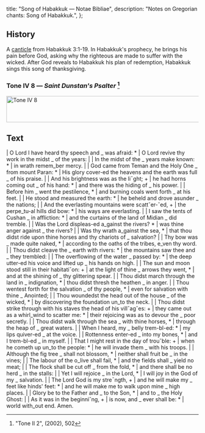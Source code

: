   title: "Song of Habakkuk — Notae Bibliae",
  description: "Notes on Gregorian chants: Song of Habakkuk.",
};

<Initial text="Song of Habakkuk" />

## History

A [canticle](/glossary/liturgical-terms#canticle) from Habakkuk 3:1-19. In Habakkuk's prophecy, he brings his pain before God, asking why the righteous are made to suffer with the wicked. After God reveals to Habakkuk his plan of redemption, Habakkuk sings this song of thanksgiving.

### Tone IV 8 — *Saint Dunstan's Psalter* [^1]

<Image
  src="/chants/tone-iv-8.svg"
  alt="Tone IV 8"
  width="600"
  height="69"
/>

## Text

<Poetry>
|  O Lord I have heard thy speech and _ was afraid: *
|  O Lord revive thy work in the midst _ of the years:
|
|  In the midst of the _ years make known: *
|  in wrath remem_ber mercy.
|
|  God came from Teman and the Holy One _ from mount Paran: *
|  His glory cover-ed the heavens and the earth was full _ of his praise.
|
|  And his brightness was as the li¯ght; +
|  he had horns coming out _ of his hand: *
|  and there was the hiding of _ his power.
|
|  Before him _ went the pestilence, *
|  and burning coals went forth _ at his feet.
|
|  He stood and measured the earth: *
|  he beheld and drove asunder _ the nations;
|
|  And the everlasting mountains were scattˇer-ˇed, +
|  the perpe_tu-al hills did bow: *
|  his ways are everlasting.
|
|  I saw the tents of Cushan _ in affliction: *
|  and the curtains of the land of Midian _ did tremble.
|
|  Was the Lord displeas-ed a_gainst the rivers? *
|  was thine anger against _ the rivers?
|
|  Was thy wrath a_gainst the sea, *
|  that thou didst ride upon thine horses and thy chariots of _ salvation?
|
|  Thy bow was _ made quite naked, *
|  according to the oaths of the tribes, e_ven thy word.
|
|  Thou didst cleave the _ earth with rivers: *
|  the mountains saw thee and _ they trembled:
|
|  The overflowing of the water _ passed by: *
|  the deep utter-ed his voice and lifted up _ his hands on high.
|
|  The sun and moon stood still in their habitatiˇon: +
|  at the light of thine _ arrows they went, *
|  and at the shining of _ thy glittering spear.
|
|  Thou didst march through the land in _ indignation, *
|  thou didst thresh the heathen _ in anger.
|
|  Thou wentest forth for the salvation _ of thy people, *
|  even for salvation with thine _ Anointed;
|
|  Thou woundedst the head out of the house _ of the wicked, *
|  by discovering the foundation un_to the neck.
|
|  Thou didst strike through with his staves the head of his villˇagˇes: +
|  they came out as a whirl_wind to scatter me: *
|  their rejoicing was as to devour the _ poor secretly.
|
|  Thou didst walk through the sea _ with thine horses, *
|  through the heap of _ great waters.
|
|  When I heard, my _ belly trem-bl-ed: *
|  my lips quiver-ed _ at the voice.
|
|  Rottenness enter-ed _ into my bones, *
|  and I trem-bl-ed _ in myself.
|
|  That I might rest in the day of trouˇble: +
|  when he cometh up un_to the people: *
|  he will invade them _ with his troops.
|
|  Although the fig tree _ shall not blossom, *
|  neither shall fruit be _ in the vines;
|
|  The labour of the o_live shall fail, *
|  and the fields shall _ yield no meat;
|
|  The flock shall be cut off _ from the fold, *
|  and there shall be no herd _ in the stalls:
|
|  Yet I will rejoice _ in the Lord, *
|  I will joy in the God of my _ salvation.
|
|  The Lord God is my stre¯ngth, +
|  and he will make my _ feet like hinds' feet: *
|  and he will make me to walk upon mine _ high places.
|
|  Glory be to the Father and _ to the Son, *
|  and to _ the Holy Ghost:
|
|  As it was in the beginniˇng, +
|  is now, and _ ever shall be: *
|  world with_out end. Amen.
</Poetry>

[^1]: "Tone II 2", *<Definition lang="english" anchor="saint-dunstans-psalter" text="Saint Dunstan's Plainsong Psalter" />* (2002), 502
